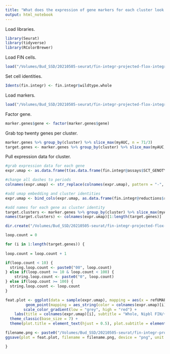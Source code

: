 ```yaml
---
title: "What does the expression of gene markers for each cluster look like?"
output: html_notebook
---
```


Load libraries.
```r
library(Seurat)
library(tidyverse)
library(RColorBrewer)
```

Load FIN cells.
```r
load("/Volumes/Bud_SSD/20210505-seurat/fin-integr-projected-flox-integr-clust-5-18/fin-integr-projected-flox-integr-clust-5-18.Robj")
```

Set cell identities. 
```r
Idents(fin.integr) <- fin.integr$wildtype.whole
```

Load markers.
```r
load("/Volumes/Bud_SSD/20210505-seurat/fin-integr-projected-flox-integr-clust-5-18/marker-genes-fin-integr-projected-flox-integr-clust-5-18.Robj")
```

Factor gene. 
```r
marker.genes$gene <- factor(marker.genes$gene)
```

Grab top twenty genes per cluster. 
```r
marker.genes %>% group_by(cluster) %>% slice_max(myAUC, n = 71/3)
target.genes <- marker.genes %>% group_by(cluster) %>% slice_max(myAUC, n = 71/3) %>% pull(gene)
```

Pull expression data for cluster.
```r
#grab expression data for each gene
expr.umap <- as.data.frame(t(as.data.frame(fin.integr@assays$SCT_GENOTYPE@data[target.genes,])))

#change all dashes to periods
colnames(expr.umap) <- str_replace(colnames(expr.umap), pattern = "-", replacement = ".")

#add umap embedding and cluster identities
expr.umap <- bind_cols(expr.umap, as.data.frame(fin.integr@reductions$ref.umap@cell.embeddings))

#add names for each gene as cluster identity
target.clusters <- marker.genes %>% group_by(cluster) %>% slice_max(myAUC, n = 71/3) %>% pull(cluster)
names(target.clusters) <- colnames(expr.umap)[1:length(target.genes)]

dir.create("/Volumes/Bud_SSD/20210505-seurat/fin-integr-projected-flox-integr-clust-5-18/feat-plot-top-markers")

loop.count = 0

for (i in 1:length(target.genes)) {
  
loop.count = loop.count + 1

if(loop.count < 10) {
  string.loop.count <- paste0("00", loop.count)
} else if(loop.count >= 10 & loop.count < 100) {
    string.loop.count <- paste0("0", loop.count)
} else if(loop.count >= 100) {
  string.loop.count <- loop.count
}

feat.plot <- ggplot(data = sample(expr.umap), mapping = aes(x = refUMAP_1, y = refUMAP_2)) +
         geom_point(mapping = aes_string(color = colnames(expr.umap)[i]), size = 0.1) +
        scale_color_gradient(low = "grey", high = "red") +
    labs(title = colnames(expr.umap)[i], subtitle = "Whole, Nipbl FIN/+", x = "UMAP 1", y = "UMAP 2", color = "Norm\nUMI") +
  theme_classic(base_size = 7) +
  theme(plot.title = element_text(hjust = 0.5), plot.subtitle = element_text(hjust = 0.5), axis.line = element_blank(), axis.ticks = element_blank(), axis.text = element_blank(), legend.key.size = unit(7, "pt"))

filename.png <- paste0("/Volumes/Bud_SSD/20210505-seurat/fin-integr-projected-flox-integr-clust-5-18/feat-plot-top-markers/", target.clusters[i], "-", string.loop.count, "-", target.genes[i], "-feat-plot-fin-whole.png")
ggsave(plot = feat.plot, filename = filename.png, device = "png", unit = "in", width = 6.5, height = 4.5)

}
```
